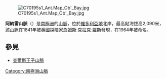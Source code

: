 [[Image:C70195s1_Ant.Map_Ob'_Bay.jpg|thumb]]

{{coord|70|55|S|166|00|E|type:mountain_source:GNIS|display=title}}
'''阿納雷山脈'''（{{lang-en|Anare Mountains}}）是[[南極洲|南極洲]]的[[山脈|山脈]]，位於[[維多利亞地|維多利亞地]]北岸，最高點海拔高2,090米，該山脈在1841年被[[英國|英國]]探險家[[詹姆斯·克拉克·羅斯|詹姆斯·克拉克·羅斯]]發現，在1964年被命名。

== 參見 ==
* [[查爾斯王子山脈|查爾斯王子山脈]]

{{Antarctica-geo-stub}}
[[Category:南極洲山脈|Category:南極洲山脈]]